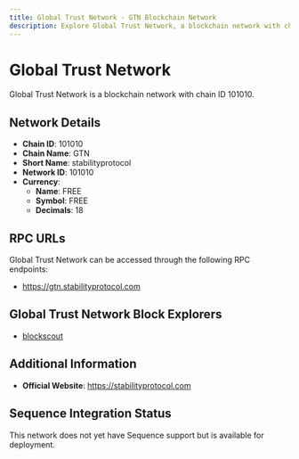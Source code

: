 ```yaml
--- 
title: Global Trust Network - GTN Blockchain Network
description: Explore Global Trust Network, a blockchain network with chain ID 101010. Learn about its native currency, FREE, and how to interact with the network.
---
```


# Global Trust Network

Global Trust Network is a blockchain network with chain ID 101010.

## Network Details

- **Chain ID**: 101010
- **Chain Name**: GTN
- **Short Name**: stabilityprotocol
- **Network ID**: 101010
- **Currency**: 
  - **Name**: FREE
  - **Symbol**: FREE
  - **Decimals**: 18

## RPC URLs

Global Trust Network can be accessed through the following RPC endpoints:

- https://gtn.stabilityprotocol.com

## Global Trust Network Block Explorers

- [blockscout](https://stability.blockscout.com)

## Additional Information

- **Official Website**: https://stabilityprotocol.com

## Sequence Integration Status

This network does not yet have Sequence support but is available for deployment.
